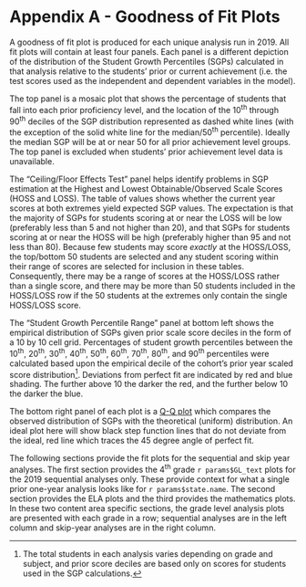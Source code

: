 # Appendix A - Goodness of Fit Plots {#appendices .appendix-reset}

A goodness of fit plot is produced for each unique analysis run in 2019.  All fit plots will contain at least four panels.  Each panel is a different depiction of the distribution of the Student Growth Percentiles (SGPs) calculated in that analysis relative to the students' prior or current achievement (i.e. the test scores used as the independent and dependent variables in the model).

The top panel is a mosaic plot that shows the percentage of students that fall into each prior proficiency level, and the location of the 10<sup>th</sup> through 90<sup>th</sup> deciles of the SGP distribution represented as dashed white lines (with the exception of the solid white line for the median/50<sup>th</sup> percentile).  Ideally the median SGP will be at or near 50 for all prior achievement level groups.  The top panel is excluded when students' prior achievement level data is unavailable.

The "Ceiling/Floor Effects Test" panel helps identify problems in SGP estimation at the Highest and Lowest Obtainable/Observed Scale Scores (HOSS and LOSS).  The table of values shows whether the current year scores at both extremes yield expected SGP values.  The expectation is that the majority of SGPs for students scoring at or near the LOSS will be low (preferably less than 5 and not higher than 20), and that SGPs for students scoring at or near the HOSS will be high (preferably higher than 95 and not less than 80).  Because few students may score *exactly* at the HOSS/LOSS, the top/bottom 50 students are selected and any student scoring within their range of scores are selected for inclusion in these tables. Consequently, there may be a range of scores at the HOSS/LOSS rather than a single score, and there may be more than 50 students included in the HOSS/LOSS row if the 50 students at the extremes only contain the single HOSS/LOSS score.

The "Student Growth Percentile Range" panel at bottom left shows the empirical distribution of SGPs given prior scale score deciles in the form of a 10 by 10 cell grid.  Percentages of student growth percentiles between the 10<sup>th</sup>, 20<sup>th</sup>, 30<sup>th</sup>, 40<sup>th</sup>, 50<sup>th</sup>, 60<sup>th</sup>, 70<sup>th</sup>, 80<sup>th</sup>, and 90<sup>th</sup> percentiles were calculated based upon the empirical decile of the cohort's prior year scaled score distribution^[The total students in each analysis varies depending on grade and subject, and prior score deciles are based only on scores for students used in the SGP calculations.]. Deviations from perfect fit are indicated by red and blue shading. The further above 10 the darker the red, and the further below 10 the darker the blue.

The bottom right panel of each plot is a [Q-Q plot](https://en.wikipedia.org/wiki/Q%E2%80%93Q_plot) which compares the observed distribution of SGPs with the theoretical (uniform) distribution.  An ideal plot here will show black step function lines that do not deviate from the ideal, red line which traces the 45 degree angle of perfect fit.

The following sections provide the fit plots for the sequential and skip year analyses.  The first section provides the 4<sup>th</sup> grade `r params$GL_text` plots for the 2019 sequential analyses only.  These provide context for what a single prior one-year analysis looks like for `r params$state.name`.  The second section provides the ELA plots and the third provides the mathematics plots.  In these two content area specific sections, the grade level analysis plots are presented with each grade in a row; sequential analyses are in the left column and skip-year analyses are in the right column.
